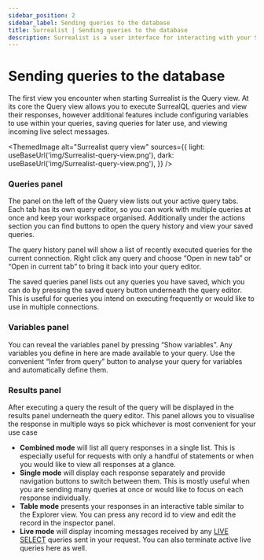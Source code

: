 ```yaml
---
sidebar_position: 2
sidebar_label: Sending queries to the database
title: Surrealist | Sending queries to the database
description: Surrealist is a user interface for interacting with your SurrealDB database visually. It enables you to seamlessly connect to any SurrealDB instance, allowing you to execute queries, explore your tables, design your schemas, and much more.
---
```



# Sending queries to the database

The first view you encounter when starting Surrealist is the Query view. At its core the Query view allows you to execute SurrealQL queries and view their responses, however additional features include configuring variables to use within your queries, saving queries for later use, and viewing incoming live select messages.

<ThemedImage
  alt="Surrealist query view"
  sources={{
    light: useBaseUrl('img/Surrealist-query-view.png'),
    dark: useBaseUrl('img/Surrealist-query-view.png'),
  }}
/>

### Queries panel

The panel on the left of the Query view lists out your active query tabs. Each tab has its own query editor, so you can  work with multiple queries at once and keep your workspace organised. Additionally under the actions section you can find buttons to open the query history and view your saved queries.

The query history panel will show a list of recently executed queries for the current connection. Right click any query and choose “Open in new tab” or “Open in current tab” to bring it back into your query editor.

The saved queries panel lists out any queries you have saved, which you can do by pressing the saved query button underneath the query editor. This is useful for queries you intend on executing frequently or would like to use in multiple connections.

### Variables panel

You can reveal the variables panel by pressing “Show variables”. Any variables you define in here are made available to your query. Use the convenient “Infer from query” button to analyse your query for variables and automatically define them.

### Results panel

After executing a query the result of the query will be displayed in the results panel underneath the query editor. This panel allows you to visualise the response in multiple ways so pick whichever is most convenient for your use case

- **Combined mode** will list all query responses in a single list. This is especially useful for requests with only a handful of statements or when you would like to view all responses at a glance.
- **Single mode** will display each response separately and provide navigation buttons to switch between them. This is mostly useful when you are sending many queries at once or would like to focus on each response individually.
- **Table mode** presents your responses in an interactive table similar to the Explorer view. You can press any record id to view and edit the record in the inspector panel.
- **Live mode** will display incoming messages received by any [LIVE SELECT](/docs/surrealdb/surrealql/statements/live) queries sent in your request. You can also terminate active live queries here as well.
